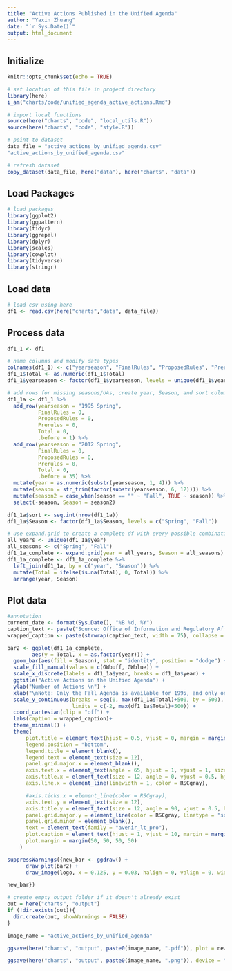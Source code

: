 ```yaml
---
title: "Active Actions Published in the Unified Agenda"
author: "Yaxin Zhuang"
date: "`r Sys.Date()`"
output: html_document
---
```

## Initialize

```r
knitr::opts_chunk$set(echo = TRUE)

# set location of this file in project directory
library(here)
i_am("charts/code/unified_agenda_active_actions.Rmd")

# import local functions
source(here("charts", "code", "local_utils.R"))
source(here("charts", "code", "style.R"))

# point to dataset
data_file = "active_actions_by_unified_agenda.csv"
"active_actions_by_unified_agenda.csv"

# refresh dataset
copy_dataset(data_file, here("data"), here("charts", "data"))

```



## Load Packages

```r

# load packages
library(ggplot2)
library(ggpattern)
library(tidyr)
library(ggrepel)
library(dplyr)
library(scales)
library(cowplot)
library(tidyverse)
library(stringr)
```

## Load data


```r

# load csv using here
df1 <- read.csv(here("charts","data", data_file))

```

## Process data


```r

df1_1 <- df1

# name columns and modify data types
colnames(df1_1) <- c("yearseason", "FinalRules", "ProposedRules", "Prerules", "Total")
df1_1$Total <- as.numeric(df1_1$Total)
df1_1$yearseason <- factor(df1_1$yearseason, levels = unique(df1_1$yearseason))

# add rows for missing seasons/UAs, create year, Season, and sort columns [if a yearseason value just specifies the year but not the season (e.g. "2012"), then Fall will be assigned as the season]
df1_1a <- df1_1 %>%
  add_row(yearseason = "1995 Spring",
          FinalRules = 0,
          ProposedRules = 0,
          Prerules = 0,
          Total = 0,
          .before = 1) %>%
  add_row(yearseason = "2012 Spring",
          FinalRules = 0,
          ProposedRules = 0,
          Prerules = 0,
          Total = 0,
          .before = 35) %>%
  mutate(year = as.numeric(substr(yearseason, 1, 4))) %>%
  mutate(season = str_trim(factor(substr(yearseason, 6, 12)))) %>%
  mutate(season2 = case_when(season == "" ~ "Fall", TRUE ~ season)) %>%
  select(-season, Season = season2)

df1_1a$sort <- seq.int(nrow(df1_1a))
df1_1a$Season <- factor(df1_1a$Season, levels = c("Spring", "Fall"))

# use expand.grid to create a complete df with every possible combination of years and seasons, then merge with df1_1a, then set all NA values = to 0
all_years <- unique(df1_1a$year)
all_seasons <- c("Spring", "Fall")
df1_1a_complete <- expand.grid(year = all_years, Season = all_seasons)
df1_1a_complete <- df1_1a_complete %>%
  left_join(df1_1a, by = c("year", "Season")) %>%
  mutate(Total = ifelse(is.na(Total), 0, Total)) %>%
  arrange(year, Season)

```

## Plot data


```r
#annotation
current_date <- format(Sys.Date(), "%B %d, %Y")
caption_text <- paste("Source: Office of Information and Regulatory Affairs \n\nUpdated:", current_date)
wrapped_caption <- paste(strwrap(caption_text, width = 75), collapse = "\n")

bar2 <- ggplot(df1_1a_complete,
        aes(y = Total, x = as.factor(year))) +
  geom_bar(aes(fill = Season), stat = "identity", position = "dodge") +
  scale_fill_manual(values = c(GWbuff, GWblue)) +
  scale_x_discrete(labels = df1_1a$year, breaks = df1_1a$year) +
  ggtitle("Active Actions in the Unified Agenda") +
  ylab("Number of Actions \n") +
  xlab("\nNote: Only the Fall Agenda is available for 1995, and only one Agenda was published in 2012. Active actions refer to rulemakings \nin a pre-rule, proposed rule or final rule stage as indicated by the Unified Agenda.") +
  scale_y_continuous(breaks = seq(0, max(df1_1a$Total)+500, by = 500), expand = c(0, 0),
                     limits = c(-2, max(df1_1a$Total)+500)) +
  coord_cartesian(clip = "off") +
  labs(caption = wrapped_caption)+
  theme_minimal() +
  theme(
      plot.title = element_text(hjust = 0.5, vjust = 0, margin = margin(b = 30), size = 20),
      legend.position = "bottom",
      legend.title = element_blank(),
      legend.text = element_text(size = 12),
      panel.grid.major.x = element_blank(),
      axis.text.x = element_text(angle = 65, hjust = 1, vjust = 1, size = 12),
      axis.title.x = element_text(size = 12, angle = 0, vjust = 0.5, hjust = 0, margin = margin(t = 0)),
      axis.line.x = element_line(linewidth = 1, color = RSCgray),

      #axis.ticks.x = element_line(color = RSCgray),
      axis.text.y = element_text(size = 12),
      axis.title.y = element_text(size = 12, angle = 90, vjust = 0.5, hjust = 0.5, margin = margin(r = 10)),# modified margin to adjust the space between title and y-axis 
      panel.grid.major.y = element_line(color = RSCgray, linetype = "solid", linewidth = 0.50),
      panel.grid.minor = element_blank(),
      text = element_text(family = "avenir_lt_pro"),
      plot.caption = element_text(hjust = 1, vjust = 10, margin = margin(t = 10, l = 6, unit = "pt"), size = 11),
      plot.margin = margin(50, 50, 50, 50)
    )

```

```r
suppressWarnings({new_bar <- ggdraw() +
      draw_plot(bar2) +
      draw_image(logo, x = 0.125, y = 0.03, halign = 0, valign = 0, width = 0.2)

new_bar})
```


```r
# create empty output folder if it doesn't already exist
out = here("charts", "output")
if (!dir.exists(out)){
  dir.create(out, showWarnings = FALSE)
}

image_name = "active_actions_by_unified_agenda"

ggsave(here("charts", "output", paste0(image_name, ".pdf")), plot = new_bar, width = 12, height = 9, dpi = 300)

ggsave(here("charts", "output", paste0(image_name, ".png")), device = "png", plot = new_bar, width = 1200, height = 900, units = "px", dpi = 96, bg = "white")

```

